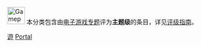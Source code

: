 {{Empty category}}

[[Image:Gamepad.svg|40px]] 本分类包含由[[Wikipedia:电子游戏专题|电子游戏专题]]评为<span style="background-color: {{class/colour|Portal}};">'''主题级'''</span>的条目，详见[[Wikipedia:电子游戏专题/评级|评级指南]]。

{{Cat class|topic=电子游戏}}

[[Category:主题级条目|遊]]
[[Category:各等级电子游戏条目|Portal]]